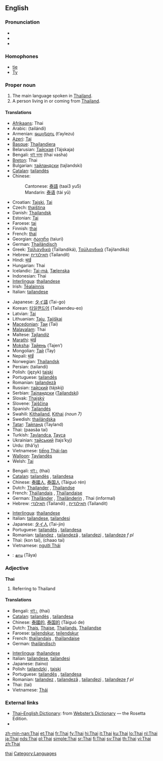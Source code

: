 {{see|thai|thaï}}
{{interwiktionary|code=th}}
==English==

===Pronunciation===
* {{IPA|/taɪ/}}
* {{audio|en-us-Thai.ogg|Audio (US)}}
* {{rhymes|aɪ}}

===Homophones===
* [[tie]]
* [[Ty]]

===Proper noun===
{{wikipedia}}
{{en-proper noun}}

# The main language spoken in [[Thailand]].
# A person living in or coming from [[Thailand]].

====Translations====
{{trans-top|language}}
* [[Afrikaans]]: Thai
* Arabic: {{Arab|[[تايلاندي]]}} (tailándi)
* Armenian: [[թայլեզու]] (t‘aylezu)
* [[Azeri]]: [[Тај]]
* [[Basque]]: [[Thailandiera]]
* Belarusian: [[Тайская]] (Tájskaja) {{f}}
* Bengali: [[থাই ভাষা]] (thai vasha)
* [[Breton]]: Thai
* Bulgarian: [[тайландски]] (tajlandski)
* [[Catalan]]: [[tailandès]] {{m}}
* Chinese: 
*: Cantonese: [[泰語]] (taai3 yu5)
*: Mandarin: [[泰语]] (tài yǔ)
* Croatian: [[Tajski]], [[Tai]]
* Czech: [[thajština]] {{f}}
* Danish: [[Thailandsk]]
* Estonian: [[Tai]]
* Faroese: [[tai#Faroese|tai]]
* Finnish: [[thai]]
* French: [[thaï]] {{m}}
* Georgian: [[ტაიური]] (taiuri)
* German: [[Thailändisch]] {{n}}
* Greek: [[Ταϊλανδικά]] (Taïlandiká), [[Ταϋλανδικά]] (Taÿlandiká) {{n|p}}
* Hebrew: [[תאילנדית]] (Tailandít) {{f}}
* Hindi: [[थाई]]
* Hungarian: Thai
* Icelandic: [[Tai-má]], [[Tælenska]]
* Indonesian: Thai
* [[Interlingua]]: [[thailandese]]
* Irish: [[Téalainnis]]
* Italian: [[tailandese]] {{m}}
{{trans-mid}}
* Japanese: [[タイ語]] (Tai-go)
* Korean: [[타일랜드어]] (Tailaendeu-eo)
* Latvian: [[Tai]]
* Lithuanian: [[Tajų]], [[Tajiškai]]
* [[Macedonian]]: [[Таи]] (Tai)
* [[Malayalam]]: Thai
* Maltese: [[Tajlandiż]]
* [[Marathi]]: [[थाई]]
* [[Moksha]]: [[Тайень]] (Tajen’)
* Mongolian: [[Тай]] (Tay)
* Nepali: [[थाई]]
* Norwegian: [[Thailandsk]]
* Persian: {{fa-Arab|[[تایلندی]]}} (tailandi)
* Polish: (język) [[tajski]]
* Portuguese: [[tailandês]] {{m}}
* Romanian: [[tailandeză]] {{f}}
* Russian: [[тайский]] (tájskij) {{m}}
* Serbian: [[Тајландски]] ([[Tajlandski]])
* Slovak: [[Thajský]]
* Slovene: [[Tajščina]]
* Spanish: [[Tailandés]]
* Swahili: [[Kithailand]], [[Kithai]] ''(noun 7)''
* Swedish: [[thailändska]]
* [[Tatar]]: [[Тайланд]] (Tayland)
* Thai: {{Thai|[[ภาษาไทย]]}} (paasăa tai)
* Turkish: [[Taylandca]], [[Tayca]]
* Ukrainian: [[тайський]] (tajs’kyj)
* Urdu: {{ur-Arab|[[تهائی]]}} (thâ’iy)
* Vietnamese: [[tiếng Thái-lan]]
* [[Walloon]]: [[Taylandès]]
* Welsh: [[Tai]]
{{trans-bottom}}

{{trans-top|person}}
* Bengali: [[থাই।]] (thai)
* [[Catalan]]: [[tailandès]] {{m}}, [[tailandesa]] {{f}}
* Chinese: [[泰國人]], [[泰国人]] (Tàiguó rén)
* Dutch: [[Thailander]] {{m}}, [[Thailandse]] {{f}}
* French: [[Thaïlandais]] {{m}}, [[Thaïlandaise]] {{f}}
* German: [[Thailänder]] {{m}}, [[Thailänderin]] {{f}}, Thai {{m|f}} (informal)
* Hebrew: [[תאילנדי]] (Tailandi) {{m}}, [[תאילנדית]] (Tailandit) {{f}}
{{trans-mid}}
* [[Interlingua]]: [[thailandese]]
* Italian: [[tailandese]], [[tailandesi]] {{p}}
* Japanese: [[タイ人]] (Tai-jin)
* Portuguese: [[tailandês]] {{m}}, [[tailandesa]] {{f}}
* Romanian: [[tailandez]] {{m}}, [[tailandeză]] {{f}}, [[tailandezi]] {{p}}, [[tailandeze]] ''f pl''
* Thai: {{Thai|[[คนไทย]]}} (kon tai), {{Thai|[[ชาวไทย]]}} (chaao tai)
* Vietnamese: [[người Thái]]
{{trans-bottom}}

{{checktrans-top}}
* {{ttbc|Tamil}}: [[தாய]] (Tāya)
{{trans-bottom}}

===Adjective===
'''Thai'''

# Referring to Thailand

====Translations====
{{top}}
* Bengali: [[থাই|থাই।]] (thai)
* [[Catalan]]: [[tailandès]] {{m}}, [[tailandesa]] {{f}}
* Chinese: [[泰國的]], [[泰国的]] (Tàiguó de)
* Dutch: [[Thais]], [[Thaise]], [[Thailands]], [[Thailandse]]
* Faroese: [[tailendskur]], [[teilendskur]]
* French: [[thaïlandais]] {{m}}, [[thaïlandaise]] {{f}}
* German: [[thailändisch]]
{{mid}}
* [[Interlingua]]: [[thailandese]]
* Italian: [[tailandese]], [[tailandesi]] {{p}}
* Japanese: {{Jpan|[[タイの]]}} (taino)
* Polish: [[tajlandzki]] {{m}}, [[tajski]] {{m}}
* Portuguese: [[tailandês]] {{m}}, [[tailandesa]] {{f}}
* Romanian: [[tailandez]] {{m}}, [[tailandeză]] {{f}}, [[tailandezi]] {{p}}, [[tailandeze]] ''f pl''
* Thai: {{Thai|[[ไทย]]}} (tai)
* Vietnamese: [[Thái]]
{{bottom}}

===External links===
* [http://www.websters-online-dictionary.org/definition/Thai-english/ Thai–English Dictionary]: from [http://www.websters-online-dictionary.org/ Webster’s Dictionary] — the Rosetta Edition.
* {{ethnologue|code=tha}}

[[Category:English homophones|thai]]
[[Category:Languages]]

[[zh-min-nan:Thai]]
[[et:Thai]]
[[fr:Thai]]
[[fy:Thai]]
[[hi:Thai]]
[[it:Thai]]
[[ku:Thai]]
[[lo:Thai]]
[[nl:Thai]]
[[ja:Thai]]
[[nds:Thai]]
[[pl:Thai]]
[[simple:Thai]]
[[sr:Thai]]
[[fi:Thai]]
[[sv:Thai]]
[[th:Thai]]
[[vi:Thai]]
[[zh:Thai]]